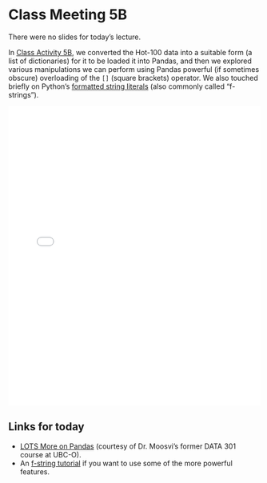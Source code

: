 # Class Meeting 5B

There were no slides for today's lecture.  

In [Class Activity 5B](https://us.prairielearn.com/pl/course_instance/172874/assessment/2495518), we converted the Hot-100 data into a suitable form (a list of dictionaries) for it to be loaded it into Pandas, and then we explored various manipulations we can perform using Pandas powerful (if sometimes obscure) overloading of the `[]` (square brackets) operator.  We also touched briefly on Python's [formatted string literals](https://docs.python.org/3/tutorial/inputoutput.html#tut-f-strings) (also commonly called "f-strings").

<div>
<iframe src="../../LecNoSlides.pdf" width="100%" height="600px" frameBorder="0"> </iframe>
</div>

<!-- 
[Download the Slides from today](https://github.com/ubc-cs/cpsc203/raw/main/files/Lec10_Plotting_DataFrames.pdf)
-->

## Links for today
- [LOTS More on Pandas](https://firas.moosvi.com/courses/data301/2022_WT2/notes/week05/Class5A/Class5A.html) (courtesy of Dr. Moosvi's former DATA 301 course at UBC-O).
- An [f-string tutorial](https://www.datacamp.com/tutorial/python-f-string) if you want to use some of the more powerful features.

<!--
## Important links for today:

- [Canvas](https://canvas.ubc.ca/courses/130127)
- [PrairieLearn](https://canvas.ubc.ca/courses/130127/external_tools/48751)
- [Markdown Tutorial](https://commonmark.org/help/tutorial/)
-->
